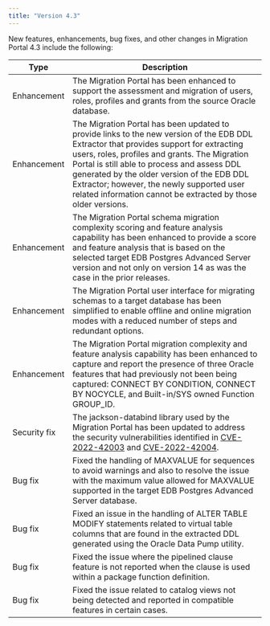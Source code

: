 ```yaml
---
title: "Version 4.3"
---
```



New features, enhancements, bug fixes, and other changes in Migration Portal 4.3 include the following:

| Type | Description |
| ---- |------------ |
| Enhancement | The Migration Portal has been enhanced to support the assessment and migration of users, roles, profiles and grants from the source Oracle database. |
| Enhancement | The Migration Portal has been updated to provide links to the new version of the EDB DDL Extractor that provides support for extracting users, roles, profiles and grants. The Migration Portal is still able to process and assess DDL generated by the older version of the EDB DDL Extractor; however, the newly supported user related information cannot be extracted by those older versions. |
| Enhancement | The Migration Portal schema migration complexity scoring and feature analysis capability has been enhanced to provide a score and feature analysis that is based on the selected target EDB Postgres Advanced Server version and not only on version 14 as was the case in the prior releases. |
| Enhancement | The Migration Portal user interface for migrating schemas to a target database has been simplified to enable offline and online migration modes with a reduced number of steps and redundant options. |
| Enhancement | The Migration Portal migration complexity and feature analysis capability has been enhanced to capture and report the presence of three Oracle features that had previously not been being captured: CONNECT BY CONDITION, CONNECT BY NOCYCLE, and Built-in/SYS owned Function GROUP_ID. |
| Security fix | The jackson-databind library used by the Migration Portal has been updated to address the security vulnerabilities identified in [CVE-2022-42003](https://nvd.nist.gov/vuln/detail/CVE-2022-42003) and [CVE-2022-42004](https://nvd.nist.gov/vuln/detail/CVE-2022-42004). |
| Bug fix | Fixed the handling of MAXVALUE for sequences to avoid warnings and also to resolve the issue with the maximum value allowed for MAXVALUE supported in the target EDB Postgres Advanced Server database. |
| Bug fix | Fixed an issue in the handling of ALTER TABLE MODIFY statements related to virtual table columns that are found in the extracted DDL generated using the Oracle Data Pump utility. |
| Bug fix | Fixed the issue where the pipelined clause feature is not reported when the clause is used within a package function definition. |
| Bug fix | Fixed the issue related to catalog views not being detected and reported in compatible features in certain cases. |


